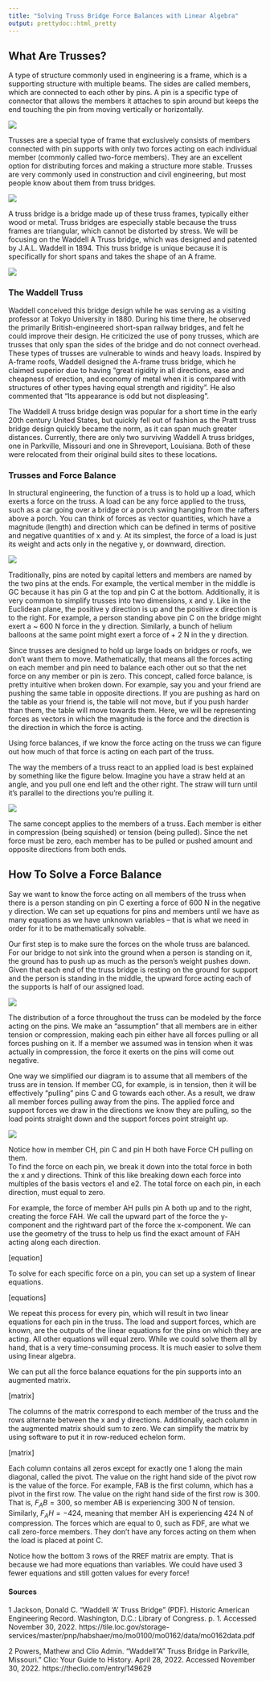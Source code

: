 ```yaml
---
title: "Solving Truss Bridge Force Balances with Linear Algebra"
output: prettydoc::html_pretty
---
```


## What Are Trusses?

A type of structure commonly used in engineering is a frame, which is a supporting structure with multiple beams. The sides are called members, which are connected to each other by  pins. A pin is a specific type of connector that allows the members it attaches to spin around but keeps the end touching the pin from moving vertically or horizontally. 

![](images/image1.png)

Trusses are a special type of frame that exclusively consists of members connected with pin supports with only two forces acting on each individual member (commonly called two-force members). They are an excellent option for distributing forces and making a structure more stable. Trusses are very commonly used in construction and civil engineering, but most people know about them from truss bridges. 

![](images/image2.png)

A truss bridge is a bridge made up of these truss frames, typically either wood or metal.  Truss bridges are especially stable because the truss frames are triangular, which cannot be distorted by stress.  We will be focusing on the Waddell A Truss bridge, which was designed and patented by J.A.L. Waddell in 1894.  This truss bridge is unique because it is specifically for short spans and takes the shape of an A frame.  

![](images/Waddell-bridge.jpeg)

### The Waddell Truss

Waddell conceived this bridge design while he was serving as a visiting professor at Tokyo University in 1880.  During his time there, he observed the primarily British-engineered short-span railway bridges, and felt he could improve their design.  He criticized the use of pony trusses, which are trusses that only span the sides of the bridge and do not connect overhead.  These types of trusses are vulnerable to winds and heavy loads.  Inspired by A-frame roofs, Waddell designed the A-frame truss bridge, which he claimed superior due to having “great rigidity in all directions, ease and cheapness of erection, and economy of metal when it is compared with structures of other types having equal strength and rigidity”.  He also commented that “Its appearance is odd but not displeasing”.

The Waddell A truss bridge design was popular for a short time in the early 20th century United States, but quickly fell out of fashion as the Pratt truss bridge design quickly became the norm, as it can span much greater distances.  Currently, there are only two surviving Waddell A truss bridges, one in Parkville, Missouri and one in Shreveport, Louisiana.  Both of these were relocated from their original build sites to these locations. 


### Trusses and Force Balance

In structural engineering, the function of a truss is to hold up a load, which exerts a force on the truss. A load can be any force applied to the truss, such as a car going over a bridge or a porch swing hanging from the rafters above a porch. You can think of forces as vector quantities, which have a magnitude (length) and direction which can be defined in terms of positive and negative quantities of x and y. At its simplest, the force of a load is just its weight and acts only in the negative y, or downward, direction. 

![](images/image3.png)

Traditionally, pins are noted by capital letters and members are named by the two pins at the ends. For example, the vertical member in the middle is GC because it has pin G at the top and pin C at the bottom. Additionally, it is very common to simplify trusses into two dimensions, x and y. Like in the Euclidean plane, the positive y direction is up and the positive x direction is to the right. For example, a person standing above pin C on the bridge might exert a ~ 600 N force in the y direction. Similarly, a bunch of helium balloons at the same point might exert a force of + 2 N in the y direction. 

Since trusses are designed to hold up large loads on bridges or roofs, we don’t want them to move. Mathematically, that means all the forces acting on each member and pin need to balance each other out so that the net force on any member or pin is zero. This concept, called force balance, is  pretty intuitive when broken down. For example, say you and your friend are pushing the same table in opposite directions. If you are pushing as hard on the table as your friend is, the table will not move, but if you push harder than them, the table will move towards them. Here, we will be representing forces as vectors in which the magnitude is the force and the direction is the direction in which the force is acting. 

Using force balances, if we know the force acting on the truss we can figure out how much of that force is acting on each part of the truss.

The way the members of a truss react to an applied load is best explained by something like the figure below. Imagine you have a straw held at an angle, and you pull one end left and the other right. The straw will turn until it’s parallel to the directions you’re pulling it.

![](images/image4.png)


The same concept applies to the members of a truss. Each member is either in compression (being squished) or tension (being pulled). Since the net force must be zero, each member has to be pulled or pushed amount and opposite directions from both ends. 


## How To Solve a Force Balance

Say we want to know the force acting on all members of the truss when there is a person standing on pin C exerting a force of 600 N in the negative y direction. We can set up equations for pins and members until we have as many equations as we have unknown variables – that is what we need in order for it to be mathematically solvable. 

Our first step is to make sure the forces on the whole truss are balanced. For our bridge to not sink into the ground when a person is standing on it, the ground has to push up as much as the person’s weight pushes down. Given that each end of the truss bridge is resting on the ground for support and the person is standing in the middle, the upward force acting each of the supports is half of our assigned load.

![](images/image5.png)

The distribution of a force throughout the truss can be modeled by the force acting on the pins. We make an “assumption” that all members are in either tension or compression, making each pin either have all forces pulling or all forces pushing on it. If a member we assumed was in tension when it was actually in compression, the force it exerts on the pins will come out negative. 

One way we simplified our diagram is to assume that all members of the truss are in tension. If member CG, for example, is in tension, then it will be effectively “pulling” pins C and G towards each other. As a result, we draw all member forces pulling away from the pins. The applied force and support forces we draw in the directions we know they are pulling, so the load points straight down and the support forces point straight up. 

![](images/image6.png)

Notice how in member CH, pin C and pin H both have Force CH pulling on them.   
To find the force on each pin, we break it down into the total force in both the x and y directions. Think of this like breaking down each force into multiples of the basis vectors e1 and e2. The total force on each pin, in each direction, must equal to zero. 

For example, the force of member AH pulls pin A both up and to the right, creating the force FAH. We call the upward part of the force the y-component and the rightward part of the force the x-component. We can use the geometry of the truss to help us find the exact amount of FAH acting along each direction. 

[equation]

To solve for each specific force on a pin, you can set up a system of linear equations.

[equations]

We repeat this process for every pin, which will result in two linear equations for each pin in the truss. The load and support forces, which are known, are the outputs of the linear equations for the pins on which they are acting. All other equations will equal zero. While we could solve them all by hand, that is a very time-consuming process. It is much easier to solve them using linear algebra. 

We can put all the force balance equations for the pin supports into an augmented matrix. 

[matrix]

The columns of the matrix correspond to each member of the truss and the rows alternate between the x and y directions. Additionally, each column in the augmented matrix should sum to zero. We can simplify the matrix by using software to put it in row-reduced echelon form. 

[matrix]

Each column contains all zeros except for exactly one 1 along the main diagonal, called the pivot. The value on the right hand side of the pivot row is the value of the force. For example, FAB is the first column, which has a pivot in the first row. The value on the right hand side of the first row is 300. That is, $F_AB = 300$, so member AB is experiencing 300 N of tension. Similarly, $F_AH = -424$, meaning that member AH is experiencing 424 N of compression. The forces which are equal to 0, such as FDF, are what we call zero-force members. They don’t have any forces acting on them when the load is placed at point C. 

Notice how the bottom 3 rows of the RREF matrix are empty. That is because we had more equations than variables. We could have used 3 fewer equations and still gotten values for every force! 


#### Sources

1  Jackson, Donald C. "Waddell 'A' Truss Bridge" (PDF). Historic American Engineering Record. Washington, D.C.: Library of Congress. p. 1. Accessed November 30, 2022.
https://tile.loc.gov/storage-services/master/pnp/habshaer/mo/mo0100/mo0162/data/mo0162data.pdf 

 2         Powers, Mathew and Clio Admin. "Waddell "A" Truss Bridge in Parkville, Missouri." Clio: Your Guide to History. April 28, 2022.  Accessed November 30, 2022. https://theclio.com/entry/149629

